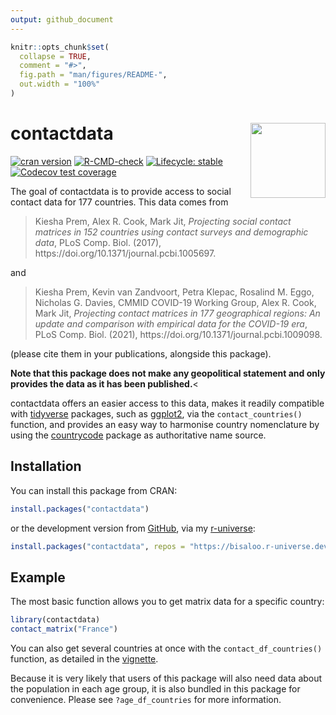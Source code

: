 ```yaml
---
output: github_document
---
```


<!-- README.md is generated from README.Rmd. Please edit that file -->

```r
knitr::opts_chunk$set(
  collapse = TRUE,
  comment = "#>",
  fig.path = "man/figures/README-",
  out.width = "100%"
)
```

# contactdata <img src="man/figures/logo.svg" align="right" alt="" width="120" />

<!-- badges: start -->
[![cran version](https://www.r-pkg.org/badges/version-ago/contactdata)](https://cran.r-project.org/package=contactdata/)
[![R-CMD-check](https://github.com/Bisaloo/contactdata/actions/workflows/R-CMD-check.yaml/badge.svg)](https://github.com/Bisaloo/contactdata/actions/workflows/R-CMD-check.yaml)
[![Lifecycle: stable](https://img.shields.io/badge/lifecycle-stable-brightgreen.svg)](https://lifecycle.r-lib.org/articles/stages.html)
[![Codecov test coverage](https://codecov.io/gh/Bisaloo/contactdata/branch/main/graph/badge.svg)](https://codecov.io/gh/Bisaloo/contactdata?branch=main)
<!-- badges: end -->

The goal of contactdata is to provide access to social contact data for 177
countries. This data comes from

> Kiesha Prem, Alex R. Cook, Mark Jit, *Projecting social contact matrices in 
152 countries using contact surveys and demographic data*, PLoS Comp. Biol.
(2017), https://doi.org/10.1371/journal.pcbi.1005697.

and

> Kiesha Prem, Kevin van Zandvoort, Petra Klepac, Rosalind M. Eggo, Nicholas G.
Davies, CMMID COVID-19 Working Group, Alex R. Cook, Mark Jit, *Projecting
contact matrices in 177 geographical regions: An update and comparison with
empirical data for the COVID-19 era*, PLoS Comp. Biol. (2021),
https://doi.org/10.1371/journal.pcbi.1009098.

(please cite them in your publications, alongside this package).

**Note that this package does not make any geopolitical statement and only 
provides the data as it has been published.**<

contactdata offers an easier access to this data, makes it readily compatible
with [tidyverse](https://www.tidyverse.org/) packages, such as 
[ggplot2](https://ggplot2.tidyverse.org/), via the `contact_countries()` 
function, and provides an easy way to harmonise country nomenclature by using
the [countrycode](https://cran.r-project.org/package=countrycode) package as
authoritative name source.

## Installation

You can install this package from CRAN:

```r
install.packages("contactdata")
```

or the development version from [GitHub](https://github.com/bisaloo), via my 
[r-universe](https://bisaloo.r-universe.dev/):

```r
install.packages("contactdata", repos = "https://bisaloo.r-universe.dev")
```

## Example

The most basic function allows you to get matrix data for a specific country:

```r
library(contactdata)
contact_matrix("France")
```

You can also get several countries at once with the `contact_df_countries()`
function, as detailed in the 
[vignette](https://bisaloo.github.io/contactdata/articles/visualise.html).

Because it is very likely that users of this package will also need data about
the population in each age group, it is also bundled in this package for
convenience. Please see `?age_df_countries` for more information.
